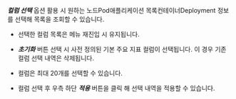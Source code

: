 ***컬럼 선택*** 옵션 활용 시 원하는 <InDoc pages="resource-node-list">노드</InDoc><InDoc pages="resource-pod-list">Pod</InDoc><InDoc pages="resource-application-list">애플리케이션 목록</InDoc><InDoc pages="resource-container-list">컨테이너</InDoc><InDoc pages="deployment-list">Deployment</InDoc> 정보를 선택해 목록을 조회할 수 있습니다. 

<InDoc pages="deployment-list">

<ImgLang img='k8s-deployment-list-cl.png' desc='컬럼 선택' />

</InDoc>

<InDoc pages="resource-container-list">

<ImgLang img='k8s-resource-container-list-cl.png' desc='컬럼 선택' />

</InDoc>

<InDoc pages="service-list">

<ImgLang img='k8s-service-list-cl.png' desc='컬럼 선택' />

</InDoc>

<InDoc pages="node-disk-list">

<ImgLang img='k8s-node-disk-cl.png' desc='컬럼 선택' />

</InDoc>

<Xclude pages="deployment-list,resource-container-list,service-list,node-disk-list">

<ImgLang img='k8s-resource-node-list-cl.png' desc='컬럼 선택' />

</Xclude>

* 선택한 컬럼 목록은 메뉴 재진입 시 유지됩니다.

* ***초기화*** 버튼 선택 시 사전 정의된 기본 주요 지표 컬럼이 선택됩니다. 이 경우 기존 컬럼 선택 내역은 삭제됩니다.

* 컬럼은 최대 20개를 선택할 수 있습니다.

* 컬럼 선택 후 우측 하단 ***적용*** 버튼을 클릭 해 선택 내역을 적용할 수 있습니다.